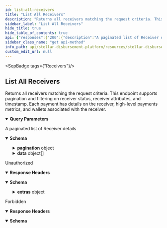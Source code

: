 ```yaml
---
id: list-all-receivers
title: "List All Receivers"
description: "Returns all receivers matching the request criteria. This endpoint supports pagination and filtering on receiver status, receiver attributes, and timestamp. Each payment has details on the receiver, high-level payments metrics, and wallets associated with the receiver."
sidebar_label: "List All Receivers"
hide_title: true
hide_table_of_contents: true
api: {"responses":{"200":{"description":"A paginated list of Receiver details","content":{"application/json":{"schema":{"type":"object","properties":{"pagination":{"type":"object","properties":{"next":{"type":"string","example":"?page=3&page_limit=2"},"prev":{"type":"string","example":"?page=1&page_limit=2"},"pages":{"type":"integer","example":8},"total":{"type":"integer","example":16}}},"data":{"type":"array","items":{"type":"object","properties":{"id":{"type":"string","example":"f83bb638-dda4-41e6-80c9-d03e6eec2aef"},"phone_number":{"type":"string","example":"+15552368475"},"external_id":{"type":"string","example":"usr12334"},"email":{"type":"string","example":"jdoe@mail.org"},"created_at":{"type":"string","example":"2023-02-03T10:45:51.000Z"},"total_payments":{"type":"string","example":"2"},"successful_payments":{"type":"string","example":"2"},"failed_payments":{"type":"string","example":"0"},"remaining_payments":{"type":"string","example":"0"},"registered_wallets":{"type":"string","example":1},"received_amounts":{"type":"array","items":{"type":"object","properties":{"asset_code":{"type":"string","example":"USDC"},"asset_issuer":{"type":"string","example":"GBBD47IF6LWK7P7MDEVSCWR7DPUWV3NY3DTQEVFL4NAT4AQH3ZLLFLA5"},"received_amount":{"type":"string","example":"100.00"}}}},"wallets":{"type":"array","items":{"type":"object","properties":{"id":{"type":"string","example":"803031d4-1d04-4879-b6d9-dc5641f9988e"},"receiver":{"type":"object","properties":{"id":{"type":"string","example":"029e2ed0-feb6-4c40-8b47-0836a85741a2"}}},"wallet":{"type":"object","properties":{"id":{"type":"string","example":"5ada9ed5-455a-4782-a0ee-160767e0deb1"},"name":{"type":"string","example":"Vibrant Assist"},"homepage":{"type":"string","example":"https://vibrantapp.com"}}},"stellar_address":{"type":"string","example":"GCXAJ3XJ3VK3JFH3QMDFOSKM2NMMZBSO3VIT6EUPQWSDW2J74M23RRSL"},"stellar_memo":{"type":"string"},"stellar_memo_type":{"type":"string"},"created_at":{"type":"string","example":"2023-02-03T10:45:51.000Z"},"updated_at":{"type":"string","example":"2023-02-03T10:45:51.000Z"},"invited_at":{"type":"string","example":"2023-02-09T10:45:51.000Z"},"last_sms_sent":{"type":"string","example":"2023-02-10T10:45:51.000Z","description":"timestamp when the receiver last received an SMS about this wallet"},"total_payments":{"type":"string","example":"2"},"payments_received":{"type":"string","example":"2"},"failed_payments":{"type":"string","example":"0"},"remaining_payments":{"type":"string","example":"0"},"received_amounts":{"type":"array","items":{"type":"object","properties":{"asset_code":{"type":"string","example":"USDC"},"asset_issuer":{"type":"string","example":"GBBD47IF6LWK7P7MDEVSCWR7DPUWV3NY3DTQEVFL4NAT4AQH3ZLLFLA5"},"received_amount":{"type":"string","example":"100.00"}}}},"status":{"type":"string","enum":["DRAFT","READY","REGISTERED","FLAGGED"]},"status_history":{"type":"array","items":{"type":"object","properties":{"status":{"type":"string","enum":["DRAFT","READY","REGISTERED","FLAGGED"]},"timestamp":{"type":"string","format":"date-time","example":"2023-02-10T10:45:51.000Z"}}}}}}}}}}}}}}},"401":{"description":"Unauthorized","headers":{},"content":{"application/json":{"schema":{"type":"object","properties":{"error":{"type":"string"},"extras":{"type":"object","properties":{"status":{"type":"number"},"message":{"type":"string"}}}},"example":{"error":"Not authorized","extras":{"status":401,"message":"Not authorized"}}},"examples":{"response":{"value":{"error":"Not authorized","extras":{"status":401,"message":"Not authorized"}}}}}}},"403":{"description":"Forbidden","headers":{},"content":{"application/json":{"schema":{"type":"object","properties":{"error":{"type":"string"}},"example":{"error":"Forbidden"}},"examples":{"response":{"value":{"error":"Forbidden"}}}}}}},"operationId":"List All Receivers","description":"Returns all receivers matching the request criteria. This endpoint supports pagination and filtering on receiver status, receiver attributes, and timestamp. Each payment has details on the receiver, high-level payments metrics, and wallets associated with the receiver.","tags":["Receivers"],"parameters":[{"name":"page","in":"query","description":"The page requested.","required":false,"schema":{"type":"number","default":1}},{"name":"page_limit","in":"query","description":"Define how many results will be returned in the response.","required":false,"schema":{"type":"number","default":20}},{"name":"q","in":"query","description":"A search term used to query through the receiver phone_number, email, and ID.","required":false,"schema":{"type":"string"}},{"name":"status","in":"query","description":"Exact match on the status of the receiver wallet.","required":false,"example":"DRAFT","schema":{"type":"string","enum":["DRAFT","READY","REGISTERED","FLAGGED"]}},{"name":"created_at_after","in":"query","description":"Only return receivers that are created after this date. Format: YYYY-MM-DD","required":false,"example":"2006-01-02","schema":{"type":"string"}},{"name":"created_at_before","in":"query","description":"Only return receivers that are created before this date. Format: YYYY-MM-DD","required":false,"example":"2006-01-02","schema":{"type":"string"}},{"name":"sort","in":"query","description":"Field used to sort receivers","required":false,"schema":{"type":"string","enum":["created_at"],"default":"created_at"}},{"name":"direction","in":"query","description":"Direction for sorting receivers.","required":false,"schema":{"type":"string","enum":["asc","desc"],"default":"asc"}}],"security":[{"BearerAuth":[]}],"method":"get","path":"/receivers","securitySchemes":{"BearerAuth":{"type":"apiKey","name":"Authorization","in":"header","description":"JWT used for authentication, signed with an ES256 private key."}},"info":{"title":"Stellar Disbursement Platform API","version":"","description":"The Stellar Disbursement Platform (SDP) is a tool built for organizations to make bulk payments to a group of recipients over the Stellar network. You can read more about using the SDP [here](https://developers.stellar.org/docs/category/use-the-stellar-disbursement-platform)."},"postman":{"name":"List All Receivers","description":{"content":"Returns all receivers matching the request criteria. This endpoint supports pagination and filtering on receiver status, receiver attributes, and timestamp. Each payment has details on the receiver, high-level payments metrics, and wallets associated with the receiver.","type":"text/plain"},"url":{"path":["receivers"],"host":["{{baseUrl}}"],"query":[{"disabled":false,"description":{"content":"The page requested.","type":"text/plain"},"key":"page","value":""},{"disabled":false,"description":{"content":"Define how many results will be returned in the response.","type":"text/plain"},"key":"page_limit","value":""},{"disabled":false,"description":{"content":"A search term used to query through the receiver phone_number, email, and ID.","type":"text/plain"},"key":"q","value":""},{"disabled":false,"description":{"content":"Exact match on the status of the receiver wallet.","type":"text/plain"},"key":"status","value":""},{"disabled":false,"description":{"content":"Only return receivers that are created after this date. Format: YYYY-MM-DD","type":"text/plain"},"key":"created_at_after","value":""},{"disabled":false,"description":{"content":"Only return receivers that are created before this date. Format: YYYY-MM-DD","type":"text/plain"},"key":"created_at_before","value":""},{"disabled":false,"description":{"content":"Field used to sort receivers","type":"text/plain"},"key":"sort","value":""},{"disabled":false,"description":{"content":"Direction for sorting receivers.","type":"text/plain"},"key":"direction","value":""}],"variable":[]},"header":[{"key":"Accept","value":"application/json"}],"method":"GET","auth":{"type":"apikey","apikey":[{"type":"any","value":"Authorization","key":"key"},{"type":"any","value":"<API Key>","key":"value"},{"type":"any","value":"header","key":"in"}]}}}
sidebar_class_name: "get api-method"
info_path: api/stellar-disbursement-platform/resources/stellar-disbursement-platform-api
custom_edit_url: null
---
```



<SepBadge tags={"Receivers"}/>


## List All Receivers



Returns all receivers matching the request criteria. This endpoint supports pagination and filtering on receiver status, receiver attributes, and timestamp. Each payment has details on the receiver, high-level payments metrics, and wallets associated with the receiver.

<details style={{"marginBottom":"1rem"}} data-collapsed={false} open={true}><summary style={{}}><strong>Query Parameters</strong></summary><div><ul><ParamsItem className={"paramsItem"} param={{"name":"page","in":"query","description":"The page requested.","required":false,"schema":{"type":"number","default":1}}}></ParamsItem><ParamsItem className={"paramsItem"} param={{"name":"page_limit","in":"query","description":"Define how many results will be returned in the response.","required":false,"schema":{"type":"number","default":20}}}></ParamsItem><ParamsItem className={"paramsItem"} param={{"name":"q","in":"query","description":"A search term used to query through the receiver phone_number, email, and ID.","required":false,"schema":{"type":"string"}}}></ParamsItem><ParamsItem className={"paramsItem"} param={{"name":"status","in":"query","description":"Exact match on the status of the receiver wallet.","required":false,"example":"DRAFT","schema":{"type":"string","enum":["DRAFT","READY","REGISTERED","FLAGGED"]}}}></ParamsItem><ParamsItem className={"paramsItem"} param={{"name":"created_at_after","in":"query","description":"Only return receivers that are created after this date. Format: YYYY-MM-DD","required":false,"example":"2006-01-02","schema":{"type":"string"}}}></ParamsItem><ParamsItem className={"paramsItem"} param={{"name":"created_at_before","in":"query","description":"Only return receivers that are created before this date. Format: YYYY-MM-DD","required":false,"example":"2006-01-02","schema":{"type":"string"}}}></ParamsItem><ParamsItem className={"paramsItem"} param={{"name":"sort","in":"query","description":"Field used to sort receivers","required":false,"schema":{"type":"string","enum":["created_at"],"default":"created_at"}}}></ParamsItem><ParamsItem className={"paramsItem"} param={{"name":"direction","in":"query","description":"Direction for sorting receivers.","required":false,"schema":{"type":"string","enum":["asc","desc"],"default":"asc"}}}></ParamsItem></ul></div></details><div><ApiTabs><TabItem label={"200"} value={"200"}><div>

A paginated list of Receiver details

</div><div><MimeTabs schemaType={"response"}><TabItem label={"application/json"} value={"application/json"}><SchemaTabs><TabItem label={"Schema"} value={"Schema"}><details style={{}} data-collapsed={false} open={true}><summary style={{"textAlign":"left"}}><strong>Schema</strong></summary><div style={{"textAlign":"left","marginLeft":"1rem"}}></div><ul style={{"marginLeft":"1rem"}}><SchemaItem collapsible={true} className={"schemaItem"}><details style={{}}><summary style={{}}><strong>pagination</strong><span style={{"opacity":"0.6"}}> object</span></summary><div style={{"marginLeft":"1rem"}}><SchemaItem collapsible={false} name={"next"} required={false} schemaName={"string"} qualifierMessage={undefined} schema={{"type":"string","example":"?page=3&page_limit=2"}}></SchemaItem><SchemaItem collapsible={false} name={"prev"} required={false} schemaName={"string"} qualifierMessage={undefined} schema={{"type":"string","example":"?page=1&page_limit=2"}}></SchemaItem><SchemaItem collapsible={false} name={"pages"} required={false} schemaName={"integer"} qualifierMessage={undefined} schema={{"type":"integer","example":8}}></SchemaItem><SchemaItem collapsible={false} name={"total"} required={false} schemaName={"integer"} qualifierMessage={undefined} schema={{"type":"integer","example":16}}></SchemaItem></div></details></SchemaItem><SchemaItem collapsible={true} className={"schemaItem"}><details style={{}}><summary style={{}}><strong>data</strong><span style={{"opacity":"0.6"}}> object[]</span></summary><div style={{"marginLeft":"1rem"}}><li><div style={{"fontSize":"var(--ifm-code-font-size)","opacity":"0.6","marginLeft":"-.5rem","paddingBottom":".5rem"}}>Array [</div></li><SchemaItem collapsible={false} name={"id"} required={false} schemaName={"string"} qualifierMessage={undefined} schema={{"type":"string","example":"f83bb638-dda4-41e6-80c9-d03e6eec2aef"}}></SchemaItem><SchemaItem collapsible={false} name={"phone_number"} required={false} schemaName={"string"} qualifierMessage={undefined} schema={{"type":"string","example":"+15552368475"}}></SchemaItem><SchemaItem collapsible={false} name={"external_id"} required={false} schemaName={"string"} qualifierMessage={undefined} schema={{"type":"string","example":"usr12334"}}></SchemaItem><SchemaItem collapsible={false} name={"email"} required={false} schemaName={"string"} qualifierMessage={undefined} schema={{"type":"string","example":"jdoe@mail.org"}}></SchemaItem><SchemaItem collapsible={false} name={"created_at"} required={false} schemaName={"string"} qualifierMessage={undefined} schema={{"type":"string","example":"2023-02-03T10:45:51.000Z"}}></SchemaItem><SchemaItem collapsible={false} name={"total_payments"} required={false} schemaName={"string"} qualifierMessage={undefined} schema={{"type":"string","example":"2"}}></SchemaItem><SchemaItem collapsible={false} name={"successful_payments"} required={false} schemaName={"string"} qualifierMessage={undefined} schema={{"type":"string","example":"2"}}></SchemaItem><SchemaItem collapsible={false} name={"failed_payments"} required={false} schemaName={"string"} qualifierMessage={undefined} schema={{"type":"string","example":"0"}}></SchemaItem><SchemaItem collapsible={false} name={"remaining_payments"} required={false} schemaName={"string"} qualifierMessage={undefined} schema={{"type":"string","example":"0"}}></SchemaItem><SchemaItem collapsible={false} name={"registered_wallets"} required={false} schemaName={"string"} qualifierMessage={undefined} schema={{"type":"string","example":1}}></SchemaItem><SchemaItem collapsible={true} className={"schemaItem"}><details style={{}}><summary style={{}}><strong>received_amounts</strong><span style={{"opacity":"0.6"}}> object[]</span></summary><div style={{"marginLeft":"1rem"}}><li><div style={{"fontSize":"var(--ifm-code-font-size)","opacity":"0.6","marginLeft":"-.5rem","paddingBottom":".5rem"}}>Array [</div></li><SchemaItem collapsible={false} name={"asset_code"} required={false} schemaName={"string"} qualifierMessage={undefined} schema={{"type":"string","example":"USDC"}}></SchemaItem><SchemaItem collapsible={false} name={"asset_issuer"} required={false} schemaName={"string"} qualifierMessage={undefined} schema={{"type":"string","example":"GBBD47IF6LWK7P7MDEVSCWR7DPUWV3NY3DTQEVFL4NAT4AQH3ZLLFLA5"}}></SchemaItem><SchemaItem collapsible={false} name={"received_amount"} required={false} schemaName={"string"} qualifierMessage={undefined} schema={{"type":"string","example":"100.00"}}></SchemaItem><li><div style={{"fontSize":"var(--ifm-code-font-size)","opacity":"0.6","marginLeft":"-.5rem"}}>]</div></li></div></details></SchemaItem><SchemaItem collapsible={true} className={"schemaItem"}><details style={{}}><summary style={{}}><strong>wallets</strong><span style={{"opacity":"0.6"}}> object[]</span></summary><div style={{"marginLeft":"1rem"}}><li><div style={{"fontSize":"var(--ifm-code-font-size)","opacity":"0.6","marginLeft":"-.5rem","paddingBottom":".5rem"}}>Array [</div></li><SchemaItem collapsible={false} name={"id"} required={false} schemaName={"string"} qualifierMessage={undefined} schema={{"type":"string","example":"803031d4-1d04-4879-b6d9-dc5641f9988e"}}></SchemaItem><SchemaItem collapsible={true} className={"schemaItem"}><details style={{}}><summary style={{}}><strong>receiver</strong><span style={{"opacity":"0.6"}}> object</span></summary><div style={{"marginLeft":"1rem"}}><SchemaItem collapsible={false} name={"id"} required={false} schemaName={"string"} qualifierMessage={undefined} schema={{"type":"string","example":"029e2ed0-feb6-4c40-8b47-0836a85741a2"}}></SchemaItem></div></details></SchemaItem><SchemaItem collapsible={true} className={"schemaItem"}><details style={{}}><summary style={{}}><strong>wallet</strong><span style={{"opacity":"0.6"}}> object</span></summary><div style={{"marginLeft":"1rem"}}><SchemaItem collapsible={false} name={"id"} required={false} schemaName={"string"} qualifierMessage={undefined} schema={{"type":"string","example":"5ada9ed5-455a-4782-a0ee-160767e0deb1"}}></SchemaItem><SchemaItem collapsible={false} name={"name"} required={false} schemaName={"string"} qualifierMessage={undefined} schema={{"type":"string","example":"Vibrant Assist"}}></SchemaItem><SchemaItem collapsible={false} name={"homepage"} required={false} schemaName={"string"} qualifierMessage={undefined} schema={{"type":"string","example":"https://vibrantapp.com"}}></SchemaItem></div></details></SchemaItem><SchemaItem collapsible={false} name={"stellar_address"} required={false} schemaName={"string"} qualifierMessage={undefined} schema={{"type":"string","example":"GCXAJ3XJ3VK3JFH3QMDFOSKM2NMMZBSO3VIT6EUPQWSDW2J74M23RRSL"}}></SchemaItem><SchemaItem collapsible={false} name={"stellar_memo"} required={false} schemaName={"string"} qualifierMessage={undefined} schema={{"type":"string"}}></SchemaItem><SchemaItem collapsible={false} name={"stellar_memo_type"} required={false} schemaName={"string"} qualifierMessage={undefined} schema={{"type":"string"}}></SchemaItem><SchemaItem collapsible={false} name={"created_at"} required={false} schemaName={"string"} qualifierMessage={undefined} schema={{"type":"string","example":"2023-02-03T10:45:51.000Z"}}></SchemaItem><SchemaItem collapsible={false} name={"updated_at"} required={false} schemaName={"string"} qualifierMessage={undefined} schema={{"type":"string","example":"2023-02-03T10:45:51.000Z"}}></SchemaItem><SchemaItem collapsible={false} name={"invited_at"} required={false} schemaName={"string"} qualifierMessage={undefined} schema={{"type":"string","example":"2023-02-09T10:45:51.000Z"}}></SchemaItem><SchemaItem collapsible={false} name={"last_sms_sent"} required={false} schemaName={"string"} qualifierMessage={undefined} schema={{"type":"string","example":"2023-02-10T10:45:51.000Z","description":"timestamp when the receiver last received an SMS about this wallet"}}></SchemaItem><SchemaItem collapsible={false} name={"total_payments"} required={false} schemaName={"string"} qualifierMessage={undefined} schema={{"type":"string","example":"2"}}></SchemaItem><SchemaItem collapsible={false} name={"payments_received"} required={false} schemaName={"string"} qualifierMessage={undefined} schema={{"type":"string","example":"2"}}></SchemaItem><SchemaItem collapsible={false} name={"failed_payments"} required={false} schemaName={"string"} qualifierMessage={undefined} schema={{"type":"string","example":"0"}}></SchemaItem><SchemaItem collapsible={false} name={"remaining_payments"} required={false} schemaName={"string"} qualifierMessage={undefined} schema={{"type":"string","example":"0"}}></SchemaItem><SchemaItem collapsible={true} className={"schemaItem"}><details style={{}}><summary style={{}}><strong>received_amounts</strong><span style={{"opacity":"0.6"}}> object[]</span></summary><div style={{"marginLeft":"1rem"}}><li><div style={{"fontSize":"var(--ifm-code-font-size)","opacity":"0.6","marginLeft":"-.5rem","paddingBottom":".5rem"}}>Array [</div></li><SchemaItem collapsible={false} name={"asset_code"} required={false} schemaName={"string"} qualifierMessage={undefined} schema={{"type":"string","example":"USDC"}}></SchemaItem><SchemaItem collapsible={false} name={"asset_issuer"} required={false} schemaName={"string"} qualifierMessage={undefined} schema={{"type":"string","example":"GBBD47IF6LWK7P7MDEVSCWR7DPUWV3NY3DTQEVFL4NAT4AQH3ZLLFLA5"}}></SchemaItem><SchemaItem collapsible={false} name={"received_amount"} required={false} schemaName={"string"} qualifierMessage={undefined} schema={{"type":"string","example":"100.00"}}></SchemaItem><li><div style={{"fontSize":"var(--ifm-code-font-size)","opacity":"0.6","marginLeft":"-.5rem"}}>]</div></li></div></details></SchemaItem><SchemaItem collapsible={false} name={"status"} required={false} schemaName={"string"} qualifierMessage={"**Possible values:** [`DRAFT`, `READY`, `REGISTERED`, `FLAGGED`]"} schema={{"type":"string","enum":["DRAFT","READY","REGISTERED","FLAGGED"]}}></SchemaItem><SchemaItem collapsible={true} className={"schemaItem"}><details style={{}}><summary style={{}}><strong>status_history</strong><span style={{"opacity":"0.6"}}> object[]</span></summary><div style={{"marginLeft":"1rem"}}><li><div style={{"fontSize":"var(--ifm-code-font-size)","opacity":"0.6","marginLeft":"-.5rem","paddingBottom":".5rem"}}>Array [</div></li><SchemaItem collapsible={false} name={"status"} required={false} schemaName={"string"} qualifierMessage={"**Possible values:** [`DRAFT`, `READY`, `REGISTERED`, `FLAGGED`]"} schema={{"type":"string","enum":["DRAFT","READY","REGISTERED","FLAGGED"]}}></SchemaItem><SchemaItem collapsible={false} name={"timestamp"} required={false} schemaName={"date-time"} qualifierMessage={undefined} schema={{"type":"string","format":"date-time","example":"2023-02-10T10:45:51.000Z"}}></SchemaItem><li><div style={{"fontSize":"var(--ifm-code-font-size)","opacity":"0.6","marginLeft":"-.5rem"}}>]</div></li></div></details></SchemaItem><li><div style={{"fontSize":"var(--ifm-code-font-size)","opacity":"0.6","marginLeft":"-.5rem"}}>]</div></li></div></details></SchemaItem><li><div style={{"fontSize":"var(--ifm-code-font-size)","opacity":"0.6","marginLeft":"-.5rem"}}>]</div></li></div></details></SchemaItem></ul></details></TabItem><TabItem label={"Example (from schema)"} value={"Example (from schema)"}><ResponseSamples responseExample={"{\n  \"pagination\": {\n    \"next\": \"?page=3&page_limit=2\",\n    \"prev\": \"?page=1&page_limit=2\",\n    \"pages\": 8,\n    \"total\": 16\n  },\n  \"data\": [\n    {\n      \"id\": \"f83bb638-dda4-41e6-80c9-d03e6eec2aef\",\n      \"phone_number\": \"+15552368475\",\n      \"external_id\": \"usr12334\",\n      \"email\": \"jdoe@mail.org\",\n      \"created_at\": \"2023-02-03T10:45:51.000Z\",\n      \"total_payments\": \"2\",\n      \"successful_payments\": \"2\",\n      \"failed_payments\": \"0\",\n      \"remaining_payments\": \"0\",\n      \"registered_wallets\": 1,\n      \"received_amounts\": [\n        {\n          \"asset_code\": \"USDC\",\n          \"asset_issuer\": \"GBBD47IF6LWK7P7MDEVSCWR7DPUWV3NY3DTQEVFL4NAT4AQH3ZLLFLA5\",\n          \"received_amount\": \"100.00\"\n        }\n      ],\n      \"wallets\": [\n        {\n          \"id\": \"803031d4-1d04-4879-b6d9-dc5641f9988e\",\n          \"receiver\": {\n            \"id\": \"029e2ed0-feb6-4c40-8b47-0836a85741a2\"\n          },\n          \"wallet\": {\n            \"id\": \"5ada9ed5-455a-4782-a0ee-160767e0deb1\",\n            \"name\": \"Vibrant Assist\",\n            \"homepage\": \"https://vibrantapp.com\"\n          },\n          \"stellar_address\": \"GCXAJ3XJ3VK3JFH3QMDFOSKM2NMMZBSO3VIT6EUPQWSDW2J74M23RRSL\",\n          \"stellar_memo\": \"string\",\n          \"stellar_memo_type\": \"string\",\n          \"created_at\": \"2023-02-03T10:45:51.000Z\",\n          \"updated_at\": \"2023-02-03T10:45:51.000Z\",\n          \"invited_at\": \"2023-02-09T10:45:51.000Z\",\n          \"last_sms_sent\": \"2023-02-10T10:45:51.000Z\",\n          \"total_payments\": \"2\",\n          \"payments_received\": \"2\",\n          \"failed_payments\": \"0\",\n          \"remaining_payments\": \"0\",\n          \"received_amounts\": [\n            {\n              \"asset_code\": \"USDC\",\n              \"asset_issuer\": \"GBBD47IF6LWK7P7MDEVSCWR7DPUWV3NY3DTQEVFL4NAT4AQH3ZLLFLA5\",\n              \"received_amount\": \"100.00\"\n            }\n          ],\n          \"status\": \"DRAFT\",\n          \"status_history\": [\n            {\n              \"status\": \"DRAFT\",\n              \"timestamp\": \"2023-02-10T10:45:51.000Z\"\n            }\n          ]\n        }\n      ]\n    }\n  ]\n}"} language={"json"}></ResponseSamples></TabItem></SchemaTabs></TabItem></MimeTabs></div></TabItem><TabItem label={"401"} value={"401"}><div>

Unauthorized

</div><details style={{"textAlign":"left","marginBottom":"1rem"}} data-collaposed={true} open={false}><summary style={{}}><strong>Response Headers</strong></summary><ul style={{"marginLeft":"1rem"}}></ul></details><div><MimeTabs schemaType={"response"}><TabItem label={"application/json"} value={"application/json"}><SchemaTabs><TabItem label={"Schema"} value={"Schema"}><details style={{}} data-collapsed={false} open={true}><summary style={{"textAlign":"left"}}><strong>Schema</strong></summary><div style={{"textAlign":"left","marginLeft":"1rem"}}></div><ul style={{"marginLeft":"1rem"}}><SchemaItem collapsible={false} name={"error"} required={false} schemaName={"string"} qualifierMessage={undefined} schema={{"type":"string"}}></SchemaItem><SchemaItem collapsible={true} className={"schemaItem"}><details style={{}}><summary style={{}}><strong>extras</strong><span style={{"opacity":"0.6"}}> object</span></summary><div style={{"marginLeft":"1rem"}}><SchemaItem collapsible={false} name={"status"} required={false} schemaName={"number"} qualifierMessage={undefined} schema={{"type":"number"}}></SchemaItem><SchemaItem collapsible={false} name={"message"} required={false} schemaName={"string"} qualifierMessage={undefined} schema={{"type":"string"}}></SchemaItem></div></details></SchemaItem></ul></details></TabItem><TabItem label={"Example (from schema)"} value={"Example (from schema)"}><ResponseSamples responseExample={"{\n  \"error\": \"Not authorized\",\n  \"extras\": {\n    \"status\": 401,\n    \"message\": \"Not authorized\"\n  }\n}"} language={"json"}></ResponseSamples></TabItem><TabItem label={"response"} value={"response"}><ResponseSamples responseExample={"{\n  \"error\": \"Not authorized\",\n  \"extras\": {\n    \"status\": 401,\n    \"message\": \"Not authorized\"\n  }\n}"} language={"json"}></ResponseSamples></TabItem></SchemaTabs></TabItem></MimeTabs></div></TabItem><TabItem label={"403"} value={"403"}><div>

Forbidden

</div><details style={{"textAlign":"left","marginBottom":"1rem"}} data-collaposed={true} open={false}><summary style={{}}><strong>Response Headers</strong></summary><ul style={{"marginLeft":"1rem"}}></ul></details><div><MimeTabs schemaType={"response"}><TabItem label={"application/json"} value={"application/json"}><SchemaTabs><TabItem label={"Schema"} value={"Schema"}><details style={{}} data-collapsed={false} open={true}><summary style={{"textAlign":"left"}}><strong>Schema</strong></summary><div style={{"textAlign":"left","marginLeft":"1rem"}}></div><ul style={{"marginLeft":"1rem"}}><SchemaItem collapsible={false} name={"error"} required={false} schemaName={"string"} qualifierMessage={undefined} schema={{"type":"string"}}></SchemaItem></ul></details></TabItem><TabItem label={"Example (from schema)"} value={"Example (from schema)"}><ResponseSamples responseExample={"{\n  \"error\": \"Forbidden\"\n}"} language={"json"}></ResponseSamples></TabItem><TabItem label={"response"} value={"response"}><ResponseSamples responseExample={"{\n  \"error\": \"Forbidden\"\n}"} language={"json"}></ResponseSamples></TabItem></SchemaTabs></TabItem></MimeTabs></div></TabItem></ApiTabs></div>
